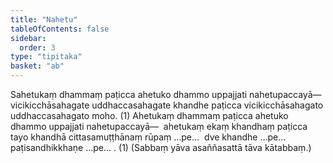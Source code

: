 ```yaml
---
title: "Nahetu"
tableOfContents: false
sidebar:
  order: 3
type: "tipitaka"
basket: "ab"
---
```



<DynamicBreadcrumb />

<Division number="62">

<Paragraph number="165">
Sahetukaṃ dhammaṃ paṭicca ahetuko dhammo uppajjati nahetupaccayā—  vicikicchāsahagate uddhaccasahagate khandhe paṭicca vicikicchāsahagato uddhaccasahagato moho. (1)
</Paragraph>

<Paragraph number="166">
Ahetukaṃ dhammaṃ paṭicca ahetuko dhammo uppajjati nahetupaccayā—  ahetukaṃ ekaṃ khandhaṃ paṭicca tayo khandhā cittasamuṭṭhānaṃ rūpaṃ …pe…  dve khandhe …pe…  paṭisandhikkhaṇe …pe… . (1) (Sabbaṃ yāva asaññasattā tāva kātabbaṃ.)
</Paragraph>
</Division>